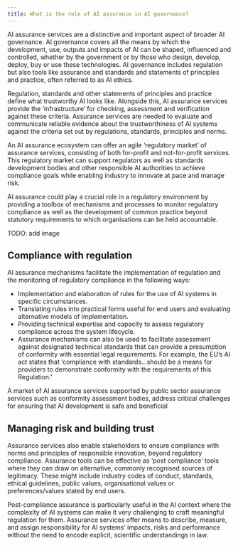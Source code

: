 ```yaml
---
title: What is the role of AI assurance in AI governance?
---
```



<CookieBanner />

AI assurance services are a distinctive and important aspect of broader AI governance. AI governance covers all the means by which the development, use, outputs and impacts of AI can be shaped, influenced and controlled, whether by the government or by those who design, develop, deploy, buy or use these technologies. AI governance includes regulation but also tools like assurance and standards and statements of principles and practice, often referred to as AI ethics.

Regulation, standards and other statements of principles and practice define what trustworthy AI looks like. Alongside this, AI assurance services provide the ‘infrastructure’ for checking, assessment and verification against these criteria. Assurance services are needed to evaluate and communicate reliable evidence about the trustworthiness of AI systems against the criteria set out by regulations, standards, principles and norms.

An AI assurance ecosystem can offer an agile ‘regulatory market’ of assurance services, consisting of both for-profit and not-for-profit services. This regulatory market can support regulators as well as standards development bodies and other responsible AI authorities to achieve compliance goals while enabling industry to innovate at pace and manage risk.

AI assurance could play a crucial role in a regulatory environment by providing a toolbox of mechanisms and processes to monitor regulatory compliance as well as the development of common practice beyond statutory requirements to which organisations can be held accountable.

TODO: add image

## Compliance with regulation

AI assurance mechanisms facilitate the implementation of regulation and the monitoring of regulatory compliance in the following ways:

- Implementation and elaboration of rules for the use of AI systems in specific circumstances.
- Translating rules into practical forms useful for end users and evaluating alternative models of implementation.
- Providing technical expertise and capacity to assess regulatory compliance across the system lifecycle.
- Assurance mechanisms can also be used to facilitate assessment against designated technical standards that can provide a presumption of conformity with essential legal requirements. For example, the EU’s AI act states that ‘compliance with standards...should be a means for providers to demonstrate conformity with the requirements of this Regulation.’

A market of AI assurance services supported by public sector assurance services such as conformity assessment bodies, address critical challenges for ensuring that AI development is safe and beneficial

## Managing risk and building trust

Assurance services also enable stakeholders to ensure compliance with norms and principles of responsible innovation, beyond regulatory compliance. Assurance tools can be effective as ‘post compliance’ tools where they can draw on alternative, commonly recognised sources of legitimacy. These might include industry codes of conduct, standards, ethical guidelines, public values, organisational values or preferences/values stated by end users.

Post-compliance assurance is particularly useful in the AI context where the complexity of AI systems can make it very challenging to craft meaningful regulation for them. Assurance services offer means to describe, measure, and assign responsibility for AI systems’ impacts, risks and performance without the need to encode explicit, scientific understandings in law.

<License />
